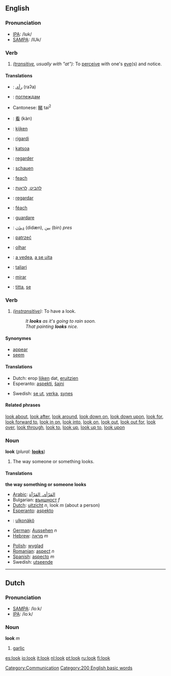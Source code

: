 ==English==
===Pronunciation===
*[[IPA]]: /lʊk/
*[[SAMPA]]: /lUk/

===Verb===
{{en-infl-reg-consonant|look||}}

# ''([[transitive]], usually with "at"):'' To [[perceive]] with one's [[eye]](s) and notice.

====Translations====
{{top}}
<!--languages from A to I go here-->
*{{ar}}: [[رأى]] (raʔa)
*{{bg}}: [[поглеждам]]
*Cantonese: [[睇]] tai<sup>2</sup>
*{{zh}}: [[看]] (kàn)
*{{nl}}: [[kijken]]
*{{eo}}: [[rigardi]]
*{{fi}}: [[katsoa]]
*{{fr}}: [[regarder]]
*{{de}}: [[schauen]]
*{{ga}}: [[feach]]
*{{he}}: [[להביט]], [[לראות]]
*{{io}}: [[regardar]]
*{{ga}}: [[féach]]
*{{it}}: [[guardare]]
{{mid}}
<!--languages from J to Z go here-->
*{{fa}}: [[دیدَن]] (didæn), [[بین]] (bin) ''pres''
*{{pl}}: [[patrzeć]]
*{{pt}}: [[olhar]]
*{{ro}}: [[a vedea]], [[a se uita]]
*{{scn}}: [[taliari]]
*{{es}}: [[mirar]]
*{{sv}}: [[titta]], [[se]]
{{bottom}}

===Verb===
{{en-infl-reg-consonant|look||}}

# ''([[instransitive]]):'' To have a look.
#:''It '''looks''' as it's going to rain soon.''
#:''That painting '''looks''' nice.''

====Synonymes====
*[[appear]]
*[[seem]]

====Translations====
{{top}}
<!--languages from A to I go here-->
*Dutch: erop [[lijken]] dat, [[eruitzien]]
*Esperanto: [[aspekti]], [[ŝajni]]
{{mid}}
<!--languages from J to Z go here-->
*Swedish: [[se ut]], [[verka]], [[synes]]
{{bottom}}

====Related phrases====
[[look about]], [[look after]], [[look around]], [[look down on]], [[look down upon]], [[look for]], [[look forward to]], [[look in on]], [[look into]], [[look on]], [[look out]], [[look out for]], [[look over]], [[look through]], [[look to]], [[look up]], [[look up to]], [[look upon]]

===Noun===
'''look'''  (''plural:'' '''[[looks]]''')

# The way someone or something looks.

====Translations====
'''the way something or someone looks'''
{{top}}
<!--languages from A to I go here-->
*[[Arabic]]: [[المَرْأى, المَرْآة]]
*Bulgarian: [[външност]] ''f''
*[[Dutch]]: [[uitzicht]] ''n'', look ''m'' (about a person)
*[[Esperanto]]: [[aspekto]]
*{{fi}}: [[ulkonäkö]]
*[[German]]: [[Aussehen]] ''n''
*[[Hebrew]]: [[מראה]] ''m''
{{mid}}
<!--languages from J to Z go here-->
*[[Polish]]: [[wygląd]]
*[[Romanian]]: [[aspect]] ''n''
*[[Spanish]]: [[aspecto]] ''m''
*Swedish: [[utseende]]
{{bottom}}

----
==Dutch==
===Pronunciation===
*[[w:SAMPA|SAMPA]]: /lo:k/
*[[w:IPA|IPA]]: /loːk/

===Noun===
'''look''' ''m''

# [[garlic]]

[[Category:Communication]]

[[Category:200 English basic words]]

[[es:look]]
[[io:look]]
[[it:look]]
[[nl:look]]
[[pt:look]]
[[ru:look]]
[[fi:look]]